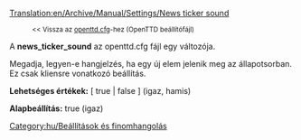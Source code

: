 [[Translation:en/Archive/Manual/Settings/News ticker sound]]

:<small><< Vissza az [[hu/Archive/Manual/Settings/Openttd.cfg|openttd.cfg]]-hez (OpenTTD beállítófájl)</small>


A '''news_ticker_sound''' az openttd.cfg fájl egy változója.

Megadja, legyen-e hangjelzés, ha egy új elem jelenik meg az állapotsorban. Ez csak kliensre vonatkozó beállítás.


'''Lehetséges értékek:''' [ true | false ] (igaz, hamis)

'''Alapbeállítás:''' true (igaz)

[[Category:hu/Beállítások és finomhangolás]]